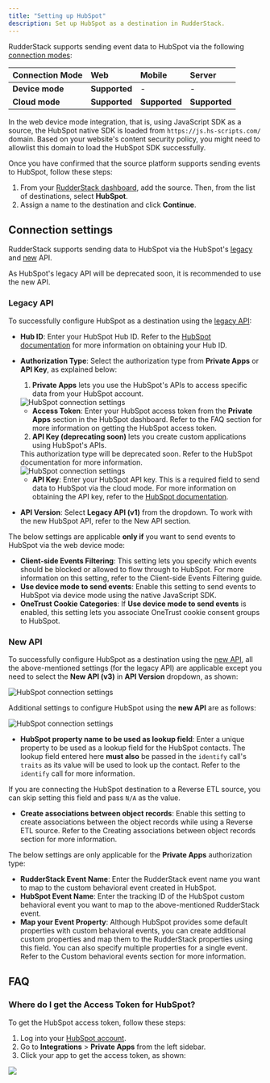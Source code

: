 ```yaml
---
title: "Setting up HubSpot"
description: Set up HubSpot as a destination in RudderStack.
---
```


RudderStack supports sending event data to HubSpot via the following <a href="https://rudderstack.com/docs/rudderstack-cloud/rudderstack-connection-modes/">connection modes</a>:

| **Connection Mode** | **Web**       | **Mobile**    | **Server**    |
| :------------------ | :------------ | :------------ | :------------ |
| **Device mode**     | **Supported**            | -             | -    |
| **Cloud mode**      | **Supported** | **Supported** | **Supported** |

<div class="infoBlock">
In the web device mode integration, that is, using <Link to="/sources/event-streams/sdks/rudderstack-javascript-sdk">JavaScript SDK</Link> as a source, the HubSpot native SDK is loaded from <code class="inline-code">https://js.hs-scripts.com/</code> domain. Based on your website's content security policy, you might need to <Link to="/sources/event-streams/sdks/rudderstack-javascript-sdk/load-js-sdk/#allowlist-destination-domain">allowlist this domain</Link> to load the HubSpot SDK successfully.
</div>


Once you have confirmed that the source platform supports sending events to HubSpot, follow these steps:

1. From your [RudderStack dashboard](https://app.rudderstack.com/), add the source. Then, from the list of destinations, select **HubSpot**.
2. Assign a name to the destination and click **Continue**.

## Connection settings

RudderStack supports sending data to HubSpot via the HubSpot's [legacy](https://legacydocs.hubspot.com/docs/overview?_ga=2.34803302.670362313.1663315856-97001172.1658910392) and [new](https://developers.hubspot.com/docs/api/overview) API.

<div class="warningBlock">
As HubSpot's legacy API will be deprecated soon, it is recommended to use the new API.
</div>

### Legacy API
To successfully configure HubSpot as a destination using the [legacy API](https://legacydocs.hubspot.com/docs/overview?_ga=2.34803302.670362313.1663315856-97001172.1658910392):

- **Hub ID**: Enter your HubSpot Hub ID. Refer to the [HubSpot documentation](https://knowledge.hubspot.com/account/manage-multiple-hubspot-accounts#identify-the-current-account-s-hub-id) for more information on obtaining your Hub ID.
- **Authorization Type**: Select the authorization type from **Private Apps** or **API Key**, as explained below:
    1. **Private Apps** lets you use the HubSpot's APIs to access specific data from your HubSpot account.

    <img src="../../../assets/event-stream-destinations/hubspot-connection-settings-auth-type-1.png" alt="HubSpot connection settings"/>

    -  **Access Token**: Enter your HubSpot access token from the **Private Apps** section in the HubSpot dashboard. Refer to the <Link to="#faq">FAQ</Link> section for more information on getting the HubSpot access token.

    2. **API Key (deprecating soon)** lets you create custom applications using HubSpot's APIs.

    <div class="warningBlock">
    This authorization type will be deprecated soon. Refer to the <Link to="https://knowledge.hubspot.com/integrations/how-do-i-get-my-hubspot-api-key">HubSpot documentation</Link> for more information.
    </div>

    <img src="../../../assets/event-stream-destinations/hubspot-connection-settings-auth-type-2.png" alt="HubSpot connection settings"/>

    -  **API Key**: Enter your HubSpot API key. This is a required field to send data to HubSpot via the <Link to="/destinations/rudderstack-connection-modes/#cloud-mode">cloud mode</Link>. For more information on obtaining the API key, refer to the [HubSpot documentation](https://knowledge.hubspot.com/integrations/how-do-i-get-my-hubspot-api-key).


- **API Version**: Select **Legacy API (v1)** from the dropdown. To work with the new HubSpot API, refer to the <Link to="#new-api">New API</Link> section.

The below settings are applicable **only if** you want to send events to HubSpot via the web <Link to="/destinations/rudderstack-connection-modes/#device-mode">device mode</Link>:

- **Client-side Events Filtering**: This setting lets you specify which events should be blocked or allowed to flow through to HubSpot. For more information on this setting, refer to the <Link to="/sources/sdks/event-filtering/">Client-side Events Filtering</Link> guide.
- **Use device mode to send events**: Enable this setting to send events to HubSpot via <Link to="/destinations/rudderstack-connection-modes/#device-mode">device mode</Link> using the native JavaScript SDK.
- **OneTrust Cookie Categories**: If **Use device mode to send events** is enabled, this setting lets you associate <Link to="/sources/sdks/rudderstack-javascript-sdk/consent-managers/onetrust/">OneTrust</Link> cookie consent groups to HubSpot.

### New API

To successfully configure HubSpot as a destination using the [new API](https://developers.hubspot.com/docs/api/overview), all the above-mentioned settings (for the <Link to="#legacy-api">legacy API</Link>) are applicable except you need to select the **New API (v3)** in **API Version** dropdown, as shown:

<img src="../../../assets/event-stream-destinations/hubspotv2-connection-settings-2.png" alt="HubSpot connection settings" />

<br/>

Additional settings to configure HubSpot using the **new API** are as follows:

<img src="../../../assets/event-stream-destinations/hubspotv2-connection-settings-3.png" alt="HubSpot connection settings" />

- **HubSpot property name to be used as lookup field**: Enter a unique property to be used as a lookup field for the  <Link to="https://developers.hubspot.com/docs/api/crm/contacts">HubSpot contacts</Link>. The lookup field entered here **must also** be passed in the `identify` call's `traits` as its value will be used to look up the contact. Refer to the <Link to="/destinations/streaming-destinations/hubspot/hubspot-cloud-mode/hubspot-new-api-cloud#identify">`identify` call</Link> for more information.

<div class="warningBlock">
If you are connecting the HubSpot destination to a <Link to="/sources/reverse-etl/">Reverse ETL</Link> source, you can skip setting this field and pass <code class="inline-code">N/A</code> as the value.
</div>

- **Create associations between object records**: Enable this setting to create associations between the object records while using a Reverse ETL source. Refer to the <Link to="/destinations/streaming-destinations/hubspot/connect-reverse-etl-source/#creating-association-between-object-records">Creating associations between object records</Link> section for more information.

The below settings are only applicable for the **Private Apps** authorization type:
- **RudderStack Event Name**: Enter the RudderStack event name you want to map to the <Link to="https://developers.hubspot.com/docs/api/analytics/events#create-an-event">custom behavioral event</Link> created in HubSpot.
- **HubSpot Event Name**: Enter the tracking ID of the HubSpot custom behavioral event you want to map to the above-mentioned RudderStack event.
- **Map your Event Property**: Although HubSpot provides some <Link to="/destinations/streaming-destinations/hubspot/hubspot-cloud-mode/hubspot-new-api-cloud#property-mappings-1">default properties</Link> with custom behavioral events, you can create additional custom properties and map them to the RudderStack properties using this field. You can also specify multiple properties for a single event. Refer to the <Link to="/destinations/streaming-destinations/hubspot/hubspot-cloud-mode/hubspot-new-api-cloud#custom-behavioral-events">Custom behavioral events</Link> section for more information.

## FAQ

### Where do I get the Access Token for HubSpot?

To get the HubSpot access token, follow these steps:

1. Log into your [HubSpot account](https://app.hubspot.com/login/).
2. Go to **Integrations** > **Private Apps** from the left sidebar.
3. Click your app to get the access token, as shown:

<img src="../../../assets/event-stream-destinations/Hubspot-access-token.png" />
